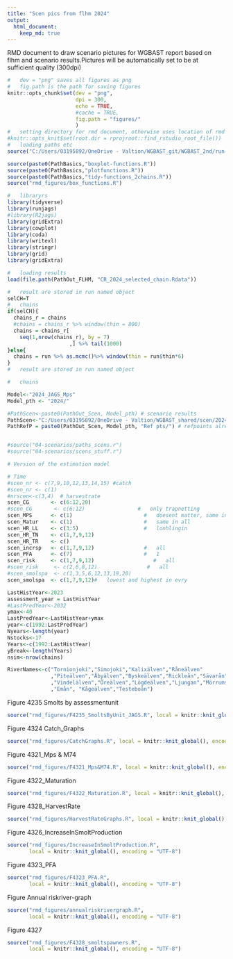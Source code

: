 ```yaml
---
title: "Scen pics from flhm 2024"
output:
  html_document:
    keep_md: true
---
```


RMD document to draw scenario pictures for WGBAST report based on 
flhm and scenario results.Pictures will be automatically set to
be at sufficient quality (300dpi)

```r
#   dev = "png" saves all figures as png
#   fig.path is the path for saving figures
knitr::opts_chunk$set(dev = "png",
                      dpi = 300,
                      echo = TRUE,
                      #cache = TRUE,
                      fig.path = "figures/"
                      )
#   setting directory for rmd document, otherwise uses location of rmd as root
#knitr::opts_knit$set(root.dir = rprojroot::find_rstudio_root_file())
#   loading paths etc
source("C:/Users/03195892/OneDrive - Valtion/WGBAST_git/WGBAST_2nd/run-this-first.R")                   

```


```r


source(paste0(PathBasics,"boxplot-functions.R"))
source(paste0(PathBasics,"plotfunctions.R"))
source(paste0(PathBasics,"tidy-functions_2chains.R"))
source("rmd_figures/box_functions.R")

#   libraryrs
library(tidyverse)
library(runjags)
#library(R2jags)
library(gridExtra)
library(cowplot)
library(coda)
library(writexl)
library(stringr)
library(grid)
library(gridExtra)

#   loading results
load(file.path(PathOut_FLHM, "CR_2024_selected_chain.Rdata"))

#   result are stored in run named object
selCH=T
#   chains
if(selCH){
  chains_r = chains
  #chains = chains_r %>% window(thin = 800)
  chains = chains_r[
    seq(1,nrow(chains_r), by = 7)
                    ,] %>% tail(1000)
}else{
  chains = run %>% as.mcmc()%>% window(thin = run$thin*6)
}
#   result are stored in run named object

#   chains

Model<-"2024_JAGS_Mps"
Model_pth <- "2024/"

#PathScen<-paste0(PathOut_Scen, Model_pth) # scenario results
PathScen<-"C:/Users/03195892/OneDrive - Valtion/WGBAST_shared/scen/2024/new_probablyok/"
PathRefP = paste0(PathOut_Scen, Model_pth, "Ref pts/") # refpoints already calculated


#source("04-scenarios/paths_scens.r")
#source("04-scenarios/scens_stuff.r")

# Version of the estimation model

# Time
#scen_nr <- c(7,9,10,12,13,14,15) #catch
#scen_nr <- c(1)
#nrscen<-c(3,4)  # harvestrate
scen_CG       <- c(6:12,20)
#scen_CG       <- c(6:12)                 #   only trapnetting
scen_MPS      <- c(1)                       #   doesent matter, same in all
scen_Matur    <- c(1)                       #   same in all
scen_HR_LL    <- c(3:5)                     #   lonhlingin 
scen_HR_TN    <- c(1,7,9,12)
scen_HR_TR    <- c()
scen_incrsp   <- c(1,7,9,12)                #   all
scen_PFA      <- c(7)                       #   1
scen_risk     <- c(1,7,9,12)                   #   all
#scen_risk     <- c(2,6,8,12)                #   all
#scen_smolspa  <- c(1,3,5,6,12,13,19,20)
scen_smolspa  <- c(1,7,9,12)#   lowest and highest in evry

LastHistYear<-2023
assessment_year = LastHistYear
#LastPredYear<-2032
ymax<-40
LastPredYear<-LastHistYear+ymax
year<-c(1992:LastPredYear)
Nyears<-length(year)
Nstocks<-17
Years<-c(1992:LastHistYear)
yBreak<-length(Years)
nsim<-nrow(chains)

RiverNames<-c("Tornionjoki","Simojoki","Kalixälven","Råneälven"
              ,"Piteälven","Åbyälven","Byskeälven","Rickleån","Sävarån"
              ,"Vindelälven","Öreälven","Lögdeälven","Ljungan","Mörrumsån"
              ,"Emån", "Kågeälven","Testeboån")


```


Figure 4235 Smolts by assessmentunit
```r
source("rmd_figures/F4235_SmoltsByUnit_JAGS.R", local = knitr::knit_global(), encoding = "UTF-8")
```

Figure 4324 Catch_Graphs
```r
source("rmd_figures/CatchGraphs.R", local = knitr::knit_global(), encoding = "UTF-8")
```

Figure 4321_Mps & M74
```r
source("rmd_figures/F4321_Mps&M74.R", local = knitr::knit_global(), encoding = "UTF-8")
```

Figure 4322_Maturation
```r
source("rmd_figures/F4322_Maturation.R", local = knitr::knit_global(), encoding = "UTF-8")
```

Figure 4328_HarvestRate
```r
source("rmd_figures/HarvestRateGraphs.R", local = knitr::knit_global(), encoding = "UTF-8")
```

Figure 4326_IncreaseInSmoltProduction
```r
source("rmd_figures/IncreaseInSmoltProduction.R", 
       local = knitr::knit_global(), encoding = "UTF-8")
```

Figure 4323_PFA
```r
source("rmd_figures/F4323_PFA.R", 
       local = knitr::knit_global(), encoding = "UTF-8")
```

Figure Annual riskriver-graph
```r
source("rmd_figures/annualriskrivergraph.R", 
       local = knitr::knit_global(), encoding = "UTF-8")
```

Figure 4327
```r
source("rmd_figures/F4328_smoltspawners.R", 
       local = knitr::knit_global(), encoding = "UTF-8")
```